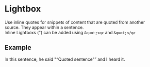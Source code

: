 

<Meta title="Components/Lightbox/Inline" component={Lightbox} />

# Lightbox

Use inline quotes for snippets of content that are quoted from another source. They appear within a sentence. <br/>
Inline Lightboxs (") can be added using `&quot;<q>` and `&quot;</q>`

## Example

<Canvas>
  <p>
    In this sentence, he said &quot;<q>Quoted sentence&quot;</q> and I heard it.
  </p>
</Canvas>
